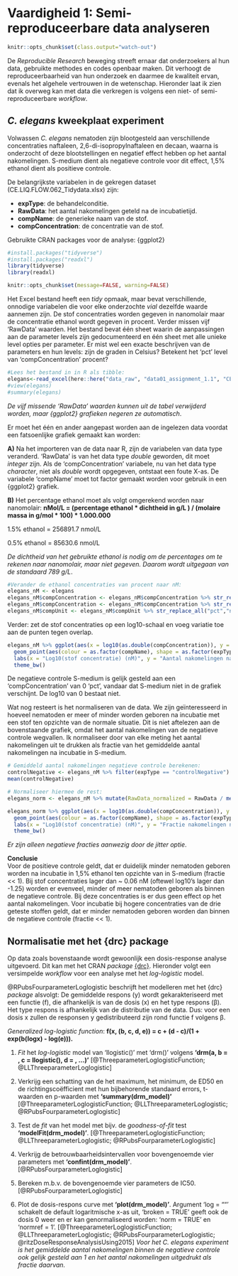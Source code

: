 # Vaardigheid 1: Semi-reproduceerbare data analyseren

```r
knitr::opts_chunk$set(class.output="watch-out")
```

De _Reproducible Research_ beweging streeft ernaar dat onderzoekers al hun data, gebruikte methodes en codes openbaar maken. Dit verhoogt de reproduceerbaarheid van hun onderzoek en daarmee de kwaliteit ervan, evenals het algehele vertrouwen in de wetenschap. Hieronder laat ik zien dat ik overweg kan met data die verkregen is volgens een niet- of semi-reproduceerbare _workflow_.

## _C. elegans_ kweekplaat experiment

Volwassen _C. elegans_ nematoden zijn blootgesteld aan verschillende concentraties naftaleen, 2,6-di-isopropylnaftaleen en decaan, waarna is onderzocht of deze blootstellingen en negatief effect hebben op het aantal nakomelingen. S-medium dient als negatieve controle voor dit effect, 1,5% ethanol dient als positieve controle.

De belangrijkste variabelen in de gekregen dataset (CE.LIQ.FLOW.062_Tidydata.xlsx) zijn:

* __expType__: de behandelconditie.
* __RawData__: het aantal nakomelingen geteld na de incubatietijd.
* __compName__: de generieke naam van de stof.
* __compConcentration__: de concentratie van de stof.

Gebruikte CRAN packages voor de analyse: {ggplot2}

```r
#install.packages("tidyverse")
#install.packages("readxl")
library(tidyverse)
library(readxl)

knitr::opts_chunk$set(message=FALSE, warning=FALSE)
```

Het Excel bestand heeft een _tidy_ opmaak, maar bevat verschillende, onnodige variabelen die voor elke onderzochte _vial_ dezelfde waarde aannemen zijn. De stof concentraties worden gegeven in nanomolair maar de concentratie ethanol wordt gegeven in procent. Verder missen vijf 'RawData' waarden. Het bestand bevat één sheet waarin de aanpassingen aan de parameter levels zijn gedocumenteerd en één sheet met alle unieke level opties per parameter. Er mist wel een exacte beschrijven van de parameters en hun levels: zijn de graden in Celsius? Betekent het 'pct' level van 'compConcentration' procent? 

```r
#Lees het bestand in in R als tibble:
elegans<-read_excel(here::here("data_raw", "data01_assignment_1.1", "CE.LIQ.FLOW.062_Tidydata.xlsx"))
#view(elegans)
#summary(elegans)
```

_De vijf missende 'RawData' waarden kunnen uit de tabel verwijderd worden, maar {ggplot2} grafieken negeren ze automatisch_.

Er moet het één en ander aangepast worden aan de ingelezen data voordat een fatsoenlijke grafiek gemaakt kan worden: 

__A)__ Na het importeren van de data naar R, zijn de variabelen van data type veranderd. 'RawData' is van het data type _double_ geworden, dit moet _integer_ zijn. Als de 'compConcentration' variabele, nu van het data type _character_, niet als _double_ wordt opgegeven, ontstaat een foute X-as. De variabele 'compName' moet tot factor gemaakt worden voor gebruik in een {ggplot2} grafiek.

__B)__ Het percentage ethanol moet als volgt omgerekend worden naar nanomolair: __nMol/L = (percentage ethanol * dichtheid in g/L ) / (molaire massa in g/mol * 100) * 1.000.000__

1.5% ethanol = 256891.7 nmol/L

0.5% ethanol = 85630.6 nmol/L

_De dichtheid van het gebruikte ethanol is nodig om de percentages om te rekenen naar nanomolair, maar niet gegeven. Daarom wordt uitgegaan van de standaard 789 g/L_.

```r
#Verander de ethanol concentraties van procent naar nM:
elegans_nM <- elegans
elegans_nM$compConcentration <- elegans_nM$compConcentration %>% str_replace_all("1.5","256891.686564")
elegans_nM$compConcentration <- elegans_nM$compConcentration %>% str_replace_all("0.5","85630.562188")
elegans_nM$compUnit <- elegans_nM$compUnit %>% str_replace_all("pct","nM")
```

Verder: zet de stof concentraties op een log10-schaal en voeg variatie toe aan de punten tegen overlap.

```r
elegans_nM %>% ggplot(aes(x = log10(as.double(compConcentration)), y = as.integer(RawData))) +
  geom_point(aes(colour = as.factor(compName), shape = as.factor(expType)), size = 1.5, position = "jitter") + #Jitter voegt wat variatie toe tegen overlap tussen de punten
  labs(x = "Log10(stof concentratie) (nM)", y = "Aantal nakomelingen na blootstelling", colour = "Stof", shape = "Conditie") +
  theme_bw()
```

De negatieve controle S-medium is gelijk gesteld aan een 'compConcentration' van 0 'pct', vandaar dat S-medium niet in de grafiek verschijnt. De log10 van 0 bestaat niet.

Wat nog resteert is het normaliseren van de data. We zijn geïnteresseerd in hoeveel nematoden er meer of minder worden geboren na incubatie met een stof ten opzichte van de normale situatie. Dit is niet aftelezen aan de bovenstaande grafiek, omdat het aantal nakomelingen van de negatieve controle wegvallen. Ik normaliseer door van elke meting het aantal nakomelingen uit te drukken als fractie van het gemiddelde aantal nakomelingen na incubatie in S-medium.

```r
# Gemiddeld aantal nakomelingen negatieve controle berekenen:
controlNegative <- elegans_nM %>% filter(expType == "controlNegative") %>% select(RawData) %>% as_vector()
mean(controlNegative)

# Normaliseer hiermee de rest:
elegans_norm <- elegans_nM %>% mutate(RawData_normalized = RawData / mean(controlNegative))

elegans_norm %>% ggplot(aes(x = log10(as.double(compConcentration)), y = as.integer(RawData_normalized))) +
  geom_point(aes(colour = as.factor(compName), shape = as.factor(expType)), size = 1.5, position = "jitter") +
  labs(x = "Log10(stof concentratie) (nM)", y = "Fractie nakomelingen na blootstelling", colour = "Stof", shape = "Conditie") +
  theme_bw()
```

_Er zijn alleen negatieve fracties aanwezig door de jitter optie_.

__Conclusie__<br>
Voor de positieve controle geldt, dat er duidelijk minder nematoden geboren worden na incubatie in 1,5% ethanol ten opzichte van in S-medium (fractie << 1). Bij stof concentraties lager dan ~ 0.06 nM (oftewel log10's lager dan -1.25) worden er evenveel, minder of meer nematoden geboren als binnen de negatieve controle. Bij deze concentraties is er dus geen effect op het aantal nakomelingen. Voor incubatie bij hogere concentraties van de drie geteste stoffen geldt, dat er minder nematoden geboren worden dan binnen de negatieve controle (fractie << 1).

## Normalisatie met het {drc} package

Op data zoals bovenstaande wordt gewoonlijk een dosis-response analyse uitgevoerd. Dit kan met het CRAN _package_ [{drc}](https://cran.r-project.org/web/packages/drc/index.html). Hieronder volgt een versimpelde _workflow_ voor een analyse met het _log-logistic_ model.

@RPubsFourparameterLoglogistic beschrijft het modelleren met het {drc} _package_ alsvolgt: De gemiddelde respons (y) wordt gekarakteriseerd met een functie (f), die afhankelijk is van de dosis (x) en het type respons (β). Het type respons is afhankelijk van de distributie van de data. Dus: voor een dosis x zullen de responsen y gedistributeerd zijn rond functie f volgens β. 

_Generalized log-logistic function_: __f(x, (b, c, d, e)) = c + (d - c)/(1 + exp(b(logx) - log(e))).__

1. _Fit_ het _log-logistic_ model van 'llogistic()' met 'drm()' volgens __'drm(a, b = , c = llogistic(), d = , ...)'__ [@ThreeparameterLoglogisticFunction; @LLThreeparameterLoglogistic]

2. Verkrijg een schatting van de het maximum, het minimum, de ED50 en de richtingscoëfficient met hun bijbehorende standaard errors, t-waarden en p-waarden met __'summary(drm_model)'__ [@ThreeparameterLoglogisticFunction; @LLThreeparameterLoglogistic; @RPubsFourparameterLoglogistic]

3. Test de _fit_ van het model met bijv. de _goodness-of-fit_ test __'modelFit(drm_model)'__.  [@ThreeparameterLoglogisticFunction; @LLThreeparameterLoglogistic; @RPubsFourparameterLoglogistic]

4. Verkrijg de betrouwbaarheidsintervallen voor bovengenoemde vier parameters met __'confint(drm_model)'__. [@RPubsFourparameterLoglogistic]

5. Bereken m.b.v. de bovengenoemde vier parameters de IC50. [@RPubsFourparameterLoglogistic]

6. Plot de dosis-respons curve met __'plot(drm_model)'__. Argument 'log = ""' schakelt de default logaritmische x-as uit, 'broken = TRUE' geeft ook de dosis 0 weer en er kan genormaliseerd worden: 'norm = TRUE' en 'normref = 1'. [@ThreeparameterLoglogisticFunction; @LLThreeparameterLoglogistic; @RPubsFourparameterLoglogistic; @ritzDoseResponseAnalysisUsing2015] _Voor het C. elegans experiment is het gemiddelde aantal nakomelingen binnen de negatieve controle ook gelijk gesteld aan 1 en het aantal nakomelingen uitgedrukt als fractie daarvan._
